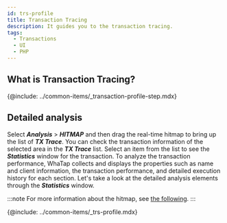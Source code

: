 ```yaml
---
id: trs-profile
title: Transaction Tracing
description: It guides you to the transaction tracing.
tags:
  - Transactions
  - UI
  - PHP
---
```


## What is Transaction Tracing?

{@include: ../common-items/_transaction-profile-step.mdx}

## Detailed analysis

Select **_Analysis_** > **_HITMAP_** and then drag the real-time hitmap to bring up the list of **_TX Trace_**. You can check the transaction information of the selected area in the **_TX Trace_** list. Select an item from the list to see the **_Statistics_** window for the transaction. To analyze the transaction performance, WhaTap collects and displays the properties such as name and client information, the transaction performance, and detailed execution history for each section. Let's take a look at the detailed analysis elements through the **_Statistics_** window. 

:::note
For more information about the hitmap, see [the following](trs-view#detail-analysis). 
:::

{@include: ../common-items/_trs-profile.mdx} 
